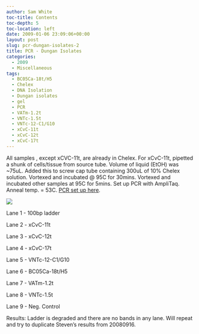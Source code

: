 ```yaml
---
author: Sam White
toc-title: Contents
toc-depth: 5
toc-location: left
date: 2009-01-06 23:09:06+00:00
layout: post
slug: pcr-dungan-isolates-2
title: PCR - Dungan Isolates
categories:
  - 2009
  - Miscellaneous
tags:
  - BC05Ca-18t/H5
  - Chelex
  - DNA Isolation
  - Dungan isolates
  - gel
  - PCR
  - VATm-1.2t
  - VNTc-1.5t
  - VNTc-12-C1/G10
  - xCvC-11t
  - xCvC-12t
  - xCvC-17t
---
```


All samples , except xCVC-11t, are already in Chelex. For xCvC-11t, pipetted a shunk of cells/tissue from source tube. Volume of liquid (EtOH) was ~75uL. Added this to screw cap tube containing 300uL of 10% Chelex solution. Vortexed and incubated @ 95C for 30mins. Vortexed and incubated other samples at 95C for 5mins. Set up PCR with AmpliTaq. Anneal temp. = 53C. [PCR set up here](https://eagle.fish.washington.edu/Arabidopsis/Notebook%20Workup%20Files/20090107-01.jpg).

![](https://eagle.fish.washington.edu/Arabidopsis/20090106.png)

Lane 1 - 100bp ladder

Lane 2 - xCvC-11t

Lane 3 - xCvC-12t

Lane 4 - xCvC-17t

Lane 5 - VNTc-12-C1/G10

Lane 6 - BC05Ca-18t/H5

Lane 7 - VATm-1.2t

Lane 8 - VNTc-1.5t

Lane 9 - Neg. Control

Results: Ladder is degraded and there are no bands in any lane. Will repeat and try to duplicate Steven's results from 20080916.
